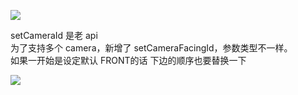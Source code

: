 ![](https://dn-odum9helk.qbox.me/FqQvl4v2c2DPVqamjzqqGIP09TOK)

setCameraId 是老 api  
为了支持多个 camera，新增了 setCameraFacingId，参数类型不一样。  
如果一开始是设定默认 FRONT的话 下边的顺序也要替换一下

![](https://dn-odum9helk.qbox.me/FqdYLpwFFWH1xho_fVMdh1FbIEKf)